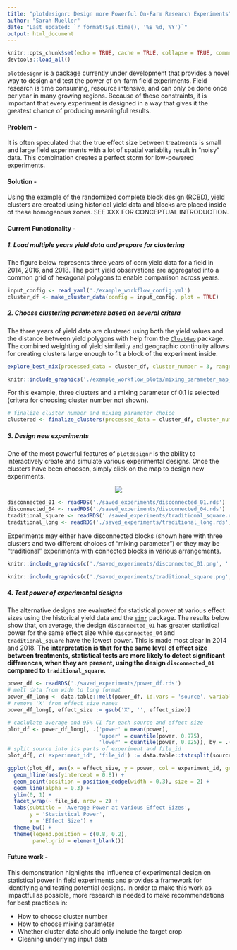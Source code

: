 ```yaml
---
title: "plotdesignr: Design more Powerful On-Farm Research Experiments"
author: "Sarah Mueller"
date: "Last updated: `r format(Sys.time(), '%B %d, %Y')`"
output: html_document
---
```


```r
knitr::opts_chunk$set(echo = TRUE, cache = TRUE, collapse = TRUE, comment = "#>")
devtools::load_all()
```
   
      
      
`plotdesignr` is a package currently under development that provides a novel way to design and test the power of on-farm field experiments. Field research is time consuming, resource intensive, and can only be done once per year in many growing regions. Because of these constraints, it is important that every experiment is designed in a way that gives it the greatest chance of producing meaningful results.

#### Problem -
It is often speculated that the true effect size between treatments is small and large field experiments with a lot of spatial variablity result in "noisy" data. This combination creates a perfect storm for low-powered experiments.

#### Solution -
Using the example of the randomized complete block design (RCBD), yield clusters are created using historical yield data and blocks are placed inside of these homogenous zones. SEE XXX FOR CONCEPTUAL INTRODUCTION.

#### Current Functionality -

##### 1. Load multiple years yield data and prepare for clustering
The figure below represents three years of corn yield data for a field in 2014, 2016, and 2018. The point yield observations are aggregated into a common grid of hexagonal polygons to enable comparison across years.

```r
input_config <- read_yaml('./example_workflow_config.yml')
cluster_df <- make_cluster_data(config = input_config, plot = TRUE)
```

##### 2. Choose clustering parameters based on several critera
The three years of yield data are clustered using both the yield values and the distance between yield polygons with help from the [`ClustGeo`](https://arxiv.org/pdf/1707.03897.pdf) package. The combined weighting of yield similarity and geographic continuity allows for creating clusters large enough to fit a block of the experiment inside. 

```r
explore_best_mix(processed_data = cluster_df, cluster_number = 3, range = seq(0, 0.5, 0.1), plot = TRUE, output_path = input_config$output_path)
```
```r
knitr::include_graphics('./example_workflow_plots/mixing_parameter_map_3_clusters.png')
```

For this example, three clusters and a mixing parameter of 0.1 is selected (critera for choosing cluster number not shown).
```r
# finalize cluster number and mixing parameter choice
clustered <- finalize_clusters(processed_data = cluster_df, cluster_number = 3, mixing_parameter = 0.1)
```

##### 3. Design new experiments 
One of the most powerful features of `plotdesignr` is the ability to interactively create and simulate various experimental designs. Once the clusters have been choosen, simply click on the map to design new experiments.
<center>

![](./saved_experiments/out.gif)

</center>

```r
disconnected_01 <- readRDS('./saved_experiments/disconnected_01.rds')
disconnected_04 <- readRDS('./saved_experiments/disconnected_04.rds')
traditional_square <- readRDS('./saved_experiments/traditional_square.rds')
traditional_long <- readRDS('./saved_experiments/traditional_long.rds')
```

Experiments may either have disconnected blocks (shown here with three clusters and two different choices of "mixing parameter") or they may be "traditional" experiments with connected blocks in various arrangements.

```r
knitr::include_graphics(c('./saved_experiments/disconnected_01.png', './saved_experiments/disconnected_04.png'))
```

```r
knitr::include_graphics(c('./saved_experiments/traditional_square.png', './saved_experiments/traditional_long.png'))
```

##### 4. Test power of experimental designs   
The alternative designs are evaluated for statistical power at various effect sizes using the historical yield data and the [`simr`](https://besjournals.onlinelibrary.wiley.com/doi/epdf/10.1111/2041-210X.12504) package. The results below show that, on average, the design `disconnected_01` has greater statistical power for the same effect size while `disconnected_04` and `traditional_square` have the lowest power. This is made most clear in 2014 and 2018. **The interpretation is that for the same level of effect size between treatments, statistical tests are more likely to detect significant differences, when they are present, using the design `disconnected_01` compared to `traditional_square`.** 

```r
power_df <- readRDS('./saved_experiments/power_df.rds')
# melt data from wide to long format
power_df_long <- data.table::melt(power_df, id.vars = 'source', variable.name = 'effect_size', value.name = 'power')
# remove 'X' from effect size names
power_df_long[, effect_size := gsub('X', '', effect_size)]

# caclulate average and 95% CI for each source and effect size
plot_df <- power_df_long[, .('power' = mean(power),
                             'upper' = quantile(power, 0.975),
                             'lower' = quantile(power, 0.025)), by = .(source, effect_size)]
# split source into its parts of experiment and file_id
plot_df[, c('experiment_id', 'file_id') := data.table::tstrsplit(source, "_(?!.*_)", perl = TRUE)]
```

```r

ggplot(plot_df, aes(x = effect_size, y = power, col = experiment_id, group = experiment_id)) +
  geom_hline(aes(yintercept = 0.8)) +
  geom_point(position = position_dodge(width = 0.3), size = 2) +
  geom_line(alpha = 0.3) +
  ylim(0, 1) +
  facet_wrap(~ file_id, nrow = 2) +
  labs(subtitle = 'Average Power at Various Effect Sizes',
       y = 'Statistical Power',
       x = 'Effect Size') +
  theme_bw() +
  theme(legend.position = c(0.8, 0.2),
        panel.grid = element_blank())
```

#### Future work -

This demonstration highlights the influence of experimental design on statistical power in field experiments and provides a framework for identifying and testing potential designs. In order to make this work as impactful as possible, more research is needed to make recommendations for best practices in:

* How to choose cluster number
* How to choose mixing parameter
* Whether cluster data should only include the target crop
* Cleaning underlying input data

